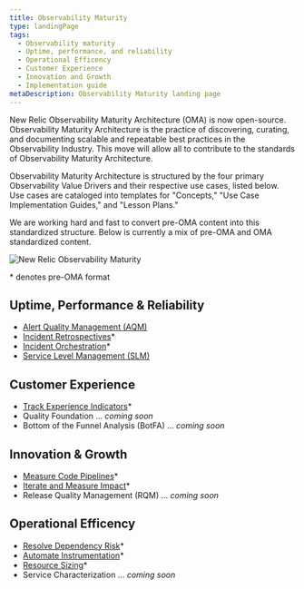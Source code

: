 ```yaml
---
title: Observability Maturity
type: landingPage
tags:
  - Observability maturity
  - Uptime, performance, and reliability
  - Operational Efficency
  - Customer Experience
  - Innovation and Growth
  - Implementation guide
metaDescription: Observability Maturity landing page
---
```


<LandingPageHero>

 <HeroContent>
   New Relic Observability Maturity Architecture (OMA) is now open-source. Observability Maturity Architecture is the practice of discovering, curating, and documenting scalable and repeatable best practices in the Observability Industry. This move will allow all to contribute to the standards of Observability Maturity Architecture.

   Observability Maturity Architecture is structured by the four primary Observability Value Drivers and their respective use cases, listed below. Use cases are cataloged into templates for "Concepts," "Use Case Implementation Guides," and "Lesson Plans."

   We are working hard and fast to convert pre-OMA content into this standardized structure. Below is currently a mix of pre-OMA and OMA standardized content.
   </HeroContent>

 ![New Relic Observability Maturity](./images/oma-v-drivers.png "New Relic Observability Maturity")
</LandingPageHero>

\* denotes pre-OMA format

## Uptime, Performance & Reliability

- [Alert Quality Management (AQM)](/docs/new-relic-solutions/observability-maturity/uptime-performance-reliability/aqm-implementation-guide/)
- [Incident Retrospectives](/docs/new-relic-solutions/new-relic-solutions/measure-devops-success/incident-learning-retrospectives/)\*
- [Incident Orchestration](/docs/new-relic-solutions/new-relic-solutions/measure-devops-success/incident-orchestration-align-teams-tools-processes/)\*
- [Service Level Management (SLM)](/docs/new-relic-solutions/observability-maturity/uptime-performance-reliability/slm-implementation-guide/)

## Customer Experience

- [Track Experience Indicators](/docs/new-relic-solutions/new-relic-solutions/measure-devops-success/customer-experience-improvement-track-experience-indicators/)\*
- Quality Foundation ... _coming soon_
- Bottom of the Funnel Analysis (BotFA) ... _coming soon_

## Innovation & Growth

- [Measure Code Pipelines](/docs/new-relic-solutions/new-relic-solutions/measure-devops-success/measure-code-pipelines/)\*
- [Iterate and Measure Impact](/docs/new-relic-solutions/new-relic-solutions/measure-devops-success/iterate-measure-impact-track-metrics-after-deployments/)\*
- Release Quality Management (RQM) ... _coming soon_

## Operational Efficency

- [Resolve Dependency Risk](/docs/new-relic-solutions/new-relic-solutions/measure-devops-success/resolve-dependency-risk-identify-analyze-potential-issues/)\*
- [Automate Instrumentation](docs/new-relic-solutions/new-relic-solutions/measure-devops-success/automate-instrumentation/)\*
- [Resource Sizing](/docs/new-relic-solutions/new-relic-solutions/measure-devops-success/infrastructure-resource-sizing-analyze-operation-metrics/)\*
- Service Characterization ... _coming soon_
